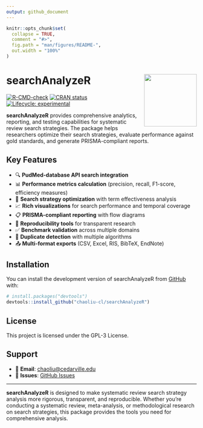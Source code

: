 ```yaml
---
output: github_document
---
```


<!-- README.md is generated from README.Rmd. Please edit that file -->

```r
knitr::opts_chunk$set(
  collapse = TRUE,
  comment = "#>",
  fig.path = "man/figures/README-",
  out.width = "100%"
)
```

# searchAnalyzeR <img src="man/figures/searchAnalyzeR.png" align="right" height="139" />

<!-- badges: start -->
[![R-CMD-check](https://github.com/chaoliu-cl/searchAnalyzeR/workflows/R-CMD-check/badge.svg)](https://github.com/chaoliu-cl/searchAnalyzeR/actions)
[![CRAN status](https://www.r-pkg.org/badges/version/searchAnalyzeR)](https://CRAN.R-project.org/package=searchAnalyzeR)
[![Lifecycle: experimental](https://img.shields.io/badge/lifecycle-experimental-orange.svg)](https://lifecycle.r-lib.org/articles/stages.html#experimental)
<!-- badges: end -->

**searchAnalyzeR** provides comprehensive analytics, reporting, and testing capabilities for systematic review search strategies. The package helps researchers optimize their search strategies, evaluate performance against gold standards, and generate PRISMA-compliant reports.

## Key Features

- 🔍 **PudMed-database API search integration** 
- 📊 **Performance metrics calculation** (precision, recall, F1-score, efficiency measures)
- 🎯 **Search strategy optimization** with term effectiveness analysis
- 📈 **Rich visualizations** for search performance and temporal coverage
- 📋 **PRISMA-compliant reporting** with flow diagrams
- 🔄 **Reproducibility tools** for transparent research
- ✅ **Benchmark validation** across multiple domains
- 🧹 **Duplicate detection** with multiple algorithms
- 📤 **Multi-format exports** (CSV, Excel, RIS, BibTeX, EndNote)

## Installation

You can install the development version of searchAnalyzeR from [GitHub](https://github.com/) with:

```r
# install.packages("devtools")
devtools::install_github("chaoliu-cl/searchAnalyzeR")
```

## License

This project is licensed under the GPL-3 License.

## Support

- 📧 **Email**: [chaoliu@cedarville.edu](mailto:chaoliu@cedarville.edu)
- 🐛 **Issues**: [GitHub Issues](https://github.com/chaoliu-cl/searchAnalyzeR/issues)

---

**searchAnalyzeR** is designed to make systematic review search strategy analysis more rigorous, transparent, and reproducible. Whether you're conducting a systematic review, meta-analysis, or methodological research on search strategies, this package provides the tools you need for comprehensive analysis.
